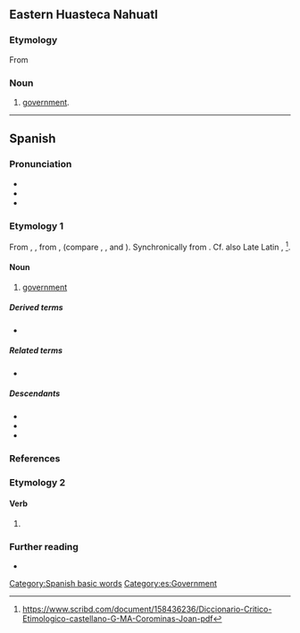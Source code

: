 ==Eastern Huasteca Nahuatl==

===Etymology===
From {{bor|nhe|es|gobierno}}

===Noun===
{{head|nhe|noun}}

# [[government]].

----

==Spanish==

===Pronunciation===
* {{es-IPA}}
* {{rhymes|es|eɾno}}
* {{hyph|es|go|bier|no}}

===Etymology 1===
From {{inh|es|osp|gouierno}}, {{m|osp|gouernio}}, from {{m|osp|gouernar}}, {{m|osp|gobernar||to govern}} (compare {{cog|ca|govern}}, {{cog|gl|goberno}}, {{cog|it|governo}} and {{cog|pt|governo}}). Synchronically from {{m|es|gobernar||to govern}}. Cf. also Late Latin {{m|la|gubernus}}, {{m|la|gubernius}}<ref>https://www.scribd.com/document/158436236/Diccionario-Critico-Etimologico-castellano-G-MA-Corominas-Joan-pdf</ref>.

====Noun====
{{es-noun|m}}

# [[government]]
#: {{syn|es|gobernamiento|q1=rare}}

=====Derived terms=====
* {{l|es|autogobierno}}

=====Related terms=====
* {{l|es|gobernar}}

=====Descendants=====
* {{desc|eu|gobernu|bor=1}}
* {{desc|ch|gobietno|bor=1}}
* {{desc|tl|gobyerno|bor=1}}

===References===
<references/>

===Etymology 2===
{{nonlemma}}

====Verb====
{{head|es|verb form}}

# {{es-verb form of|person=first-person|number=singular|tense=present|mood=indicative|ending=ar|gobernar}}

===Further reading===
* {{R:DRAE}}

[[Category:Spanish basic words]]
[[Category:es:Government]]